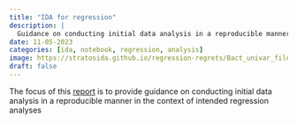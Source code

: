 ```yaml
---
title: "IDA for regression"
description: |
  Guidance on conducting initial data analysis in a reproducible manner in the context of intended regression analyses.
date: 11-05-2023
categories: [ida, notebook, regression, analysis]
image: https://stratosida.github.io/regression-regrets/Bact_univar_files/figure-html/uni02-2.png
draft: false
---
```


The focus of this [report](https://stratosida.github.io/regression-regrets/) is to provide guidance on conducting initial data analysis in a reproducible manner in the context of intended regression analyses
